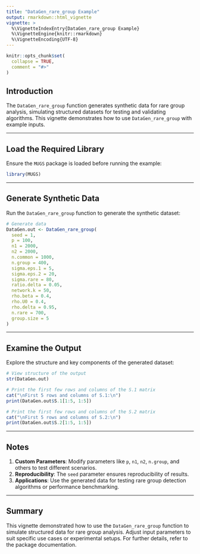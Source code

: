 ```yaml
---
title: "DataGen_rare_group Example"
output: rmarkdown::html_vignette
vignette: >
  %\VignetteIndexEntry{DataGen_rare_group Example}
  %\VignetteEngine{knitr::rmarkdown}
  %\VignetteEncoding{UTF-8}
---
```


```r
knitr::opts_chunk$set(
  collapse = TRUE,
  comment = "#>"
)
```

## Introduction

The `DataGen_rare_group` function generates synthetic data for rare group analysis, simulating structured datasets for testing and validating algorithms. This vignette demonstrates how to use `DataGen_rare_group` with example inputs.

---

## Load the Required Library

Ensure the `MUGS` package is loaded before running the example:

```r
library(MUGS)
```

---

## Generate Synthetic Data

Run the `DataGen_rare_group` function to generate the synthetic dataset:

```r
# Generate data
DataGen.out <- DataGen_rare_group(
  seed = 1, 
  p = 100, 
  n1 = 2000, 
  n2 = 2000, 
  n.common = 1000, 
  n.group = 400, 
  sigma.eps.1 = 5, 
  sigma.eps.2 = 20, 
  sigma.rare = 80, 
  ratio.delta = 0.05, 
  network.k = 50, 
  rho.beta = 0.4, 
  rho.U0 = 0.4, 
  rho.delta = 0.95,  
  n.rare = 700, 
  group.size = 5
)
```

---

## Examine the Output

Explore the structure and key components of the generated dataset:

```r
# View structure of the output
str(DataGen.out)

# Print the first few rows and columns of the S.1 matrix
cat("\nFirst 5 rows and columns of S.1:\n")
print(DataGen.out$S.1[1:5, 1:5])

# Print the first few rows and columns of the S.2 matrix
cat("\nFirst 5 rows and columns of S.2:\n")
print(DataGen.out$S.2[1:5, 1:5])
```

---

## Notes

1. **Custom Parameters**: Modify parameters like `p`, `n1`, `n2`, `n.group`, and others to test different scenarios.
2. **Reproducibility**: The `seed` parameter ensures reproducibility of results.
3. **Applications**: Use the generated data for testing rare group detection algorithms or performance benchmarking.

---

## Summary

This vignette demonstrated how to use the `DataGen_rare_group` function to simulate structured data for rare group analysis. Adjust input parameters to suit specific use cases or experimental setups. For further details, refer to the package documentation.
